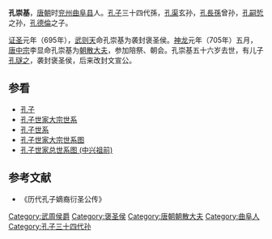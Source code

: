 '''孔崇基'''，[[唐朝|唐朝]]时[[兖州|兖州]][[曲阜县|曲阜县]]人。[[孔子|孔子]]三十四代孫，[[孔渠|孔渠]]玄孙，[[孔長孫|孔長孫]]曾孙，[[孔嗣悊|孔嗣悊]]之孙，[[孔德倫|孔德倫]]之子。

[[证圣|证圣]]元年（695年），[[武则天|武则天]]命孔崇基为袭封褒圣侯。[[神龙|神龙]]元年（705年）五月，[[唐中宗|唐中宗]]李显命孔崇基为[[朝散大夫|朝散大夫]]，参加陪祭、朝会。孔崇基五十六岁去世，有儿子[[孔璲之|孔璲之]]，袭封褒圣侯，后来改封文宣公。

==参看==
*[[孔子|孔子]]
*[[孔子世家大宗世系|孔子世家大宗世系]]
*[[孔子世系|孔子世系]]
*[[孔子世家大宗世系图|孔子世家大宗世系图]]
*[[孔子世家总世系图_(中兴祖前)|孔子世家总世系图 (中兴祖前)]]
==参考文献==
*《历代孔子嫡裔衍圣公传》
{{reflist}}

{{start box}}
{{s-before|[[孔嗣悊|孔嗣悊]]}}
{{s-title|[[唐朝|唐朝]][[褒圣侯|褒圣侯]]|695年—705年之后}}
{{s-after|[[孔璲之|孔璲之]]}}
{{end box}}
{{衍圣公}}
[[Category:武周侯爵|Category:武周侯爵]]
[[Category:褒圣侯|Category:褒圣侯]]
[[Category:唐朝朝散大夫|Category:唐朝朝散大夫]]
[[Category:曲阜人|Category:曲阜人]]
[[Category:孔子三十四代孙|Category:孔子三十四代孙]]